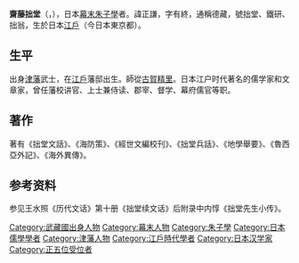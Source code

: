 {{unreferenced|time=2014-12-4}}
'''齋藤拙堂'''（{{jpn|j=斎藤 拙堂|hg=さいとう せつどう|rm=Saitō Setsudō}}，{{bd|1797年||1865年|9月7日|}}），日本[[幕末|幕末]][[朱子學|朱子學]]者。諱正謙，字有終，通稱德藏，號拙堂、鐵研、拙翁，生於日本[[江戶|江戶]]（今日本東京都）。

==生平==
出身[[津藩|津藩]]武士，在[[江戶|江戶]]藩邸出生。師從[[古賀精里|古賀精里]]。日本江户时代著名的儒学家和文章家，曾任藩校讲官、上士兼侍读、郡宰、督学、幕府儒官等职。

==著作==
著有《拙堂文話》、《海防策》、《經世文編校刊》、《拙堂兵話》、《地學舉要》、《魯西亞外記》、《海外異傳》。

==参考资料==
参见王水照《历代文话》第十册《拙堂续文话》后附录中内惇《拙堂先生小传》。

{{Normdaten}}
[[Category:武藏國出身人物|Category:武藏國出身人物]]
[[Category:幕末人物|Category:幕末人物]]
[[Category:朱子學|Category:朱子學]]
[[Category:日本儒學學者|Category:日本儒學學者]]
[[Category:津藩人物|Category:津藩人物]]
[[Category:江戶時代學者|Category:江戶時代學者]]
[[Category:日本汉学家|Category:日本汉学家]]
[[Category:正五位受位者|Category:正五位受位者]]